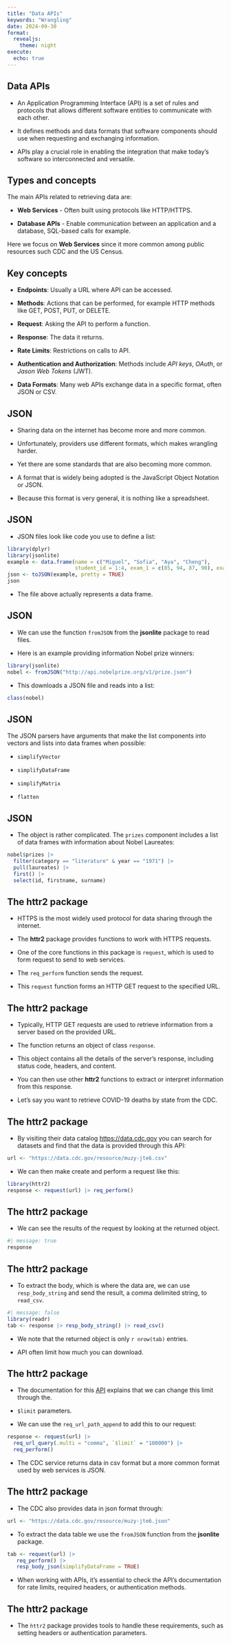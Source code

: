 ```yaml
---
title: "Data APIs"
keywords: "Wrangling"
date: 2024-09-30
format:
  revealjs:
    theme: night
execute: 
  echo: true
---
```


## Data APIs

- An Application Programming Interface (API) is a set of rules and protocols that allows different software entities to communicate with each other.

- It defines methods and data formats that software components should use when requesting and exchanging information.

- APIs play a crucial role in enabling the integration that make today's software so interconnected and versatile.


## Types and concepts


The main APIs related to retrieving data are:

* **Web Services** - Often built using protocols like HTTP/HTTPS.

* **Database APIs** - Enable communication between an application and a database, SQL-based calls for example.

Here we focus on **Web Services** since it more common among public resources such CDC and the US Census.

## Key concepts 


- **Endpoints**: Usually a URL where API can be accessed.

- **Methods**: Actions that can be performed, for example HTTP methods like GET, POST, PUT, or DELETE.

- **Request**: Asking the API to perform a function.

- **Response**: The data it returns.

- **Rate Limits**: Restrictions on calls to API.

- **Authentication and Authorization**: Methods include _API keys_, _OAuth_, or _Jason Web Tokens_ (JWT).

- **Data Formats**: Many web APIs exchange data in a specific format, often JSON or CSV.




## JSON

- Sharing data on the internet has become more and more common.

- Unfortunately, providers use different formats, which makes wrangling harder.

- Yet there are some standards that are also becoming more common.

- A format that is widely being adopted is the JavaScript Object Notation or JSON.

- Because this format is very general, it is nothing like a spreadsheet.


## JSON

- JSON files look like code you use to define a list:

```r
library(dplyr)
library(jsonlite) 
example <- data.frame(name = c("Miguel", "Sofia", "Aya", "Cheng"),  
                      student_id = 1:4, exam_1 = c(85, 94, 87, 90), exam_2 = c(86, 93, 88, 91)) 
json <- toJSON(example, pretty = TRUE)  
json 
``` 

- The file above actually represents a data frame.




## JSON

- We can use the function `fromJSON` from the __jsonlite__ package to read files.

- Here is an example providing information Nobel prize winners:

```r
library(jsonlite) 
nobel <- fromJSON("http://api.nobelprize.org/v1/prize.json") 
``` 

- This downloads a JSON file and reads into a list:

```r
class(nobel)
```

## JSON   

The JSON parsers have arguments that make the list components into vectors and lists into data frames when possible:

*  `simplifyVector`

* `simplifyDataFrame`

* `simplifyMatrix`

* `flatten`


## JSON

* The object is rather complicated. The `prizes` component includes a list of data frames with information about Nobel Laureates:

```r
nobel$prizes |> 
  filter(category == "literature" & year == "1971") |>  
  pull(laureates) |> 
  first() |> 
  select(id, firstname, surname) 
``` 


## The httr2 package

- HTTPS is the most widely used protocol for data sharing through the internet.

- The **httr2** package provides functions to work with HTTPS requests.

- One of the core functions in this package is `request`, which is used to form request to send to web services.

- The `req_perform` function sends the request.

- This `request` function forms an HTTP GET request to the specified URL.


## The httr2 package

- Typically, HTTP GET requests are used to retrieve information from a server based on the provided URL.

- The function returns an object of class `response`.

- This object contains all the details of the server's response, including status code, headers, and content.

- You can then use other **httr2** functions to extract or interpret information from this response.

- Let's say you want to retrieve COVID-19 deaths by state from the CDC.



## The httr2 package

- By visiting their data catalog <https://data.cdc.gov> you can search for datasets and find that the data is provided through this API:

```r
url <- "https://data.cdc.gov/resource/muzy-jte6.csv" 
``` 

- We can then make create and perform a request like this:

```r
library(httr2) 
response <- request(url) |> req_perform() 
``` 

## The httr2 package

- We can see the results of the request by looking at the returned object.

```r
#| message: true
response
``` 



## The httr2 package

- To extract the body, which is where the data are, we can use `resp_body_string` and send the result, a comma delimited string, to `read_csv`.

```r
#| message: false 
library(readr) 
tab <- response |> resp_body_string() |> read_csv() 
``` 

- We note that the returned object is only `r nrow(tab)` entries.

- API often limit how much you can download.



## The httr2 package

- The documentation for this [API](https://dev.socrata.com/docs/queries/) explains that we can change this limit through the.

- `$limit` parameters.

- We can use the `req_url_path_append` to add this to our request:

```r
response <- request(url) |> 
  req_url_query(.multi = "comma", `$limit` = "100000") |>
  req_perform()
``` 

- The CDC service returns data in csv format but a more common format used by web services is JSON.



## The httr2 package

- The CDC also provides data in json format through:

```r
url <- "https://data.cdc.gov/resource/muzy-jte6.json" 
``` 

- To extract the data table we use the `fromJSON` function from the **jsonlite** package.

```r
tab <- request(url) |>  
   req_perform() |>  
   resp_body_json(simplifyDataFrame = TRUE) 
``` 

- When working with APIs, it's essential to check the API's documentation for rate limits, required headers, or authentication methods.


## The httr2 package

- The `httr2` package provides tools to handle these requirements, such as setting headers or authentication parameters.



